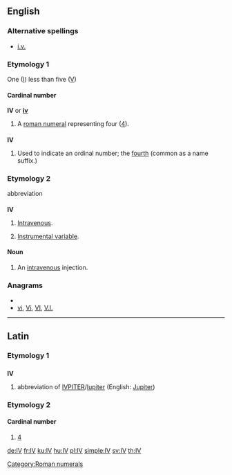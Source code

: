 ==English==

===Alternative spellings===
* [[i.v.]]

===Etymology 1===
One ([[I]]) less than five ([[V]])

====Cardinal number====
'''IV''' or '''[[iv]]'''

# A [[roman numeral]] representing four ([[four|4]]).

===={{abbreviation}}====
'''IV'''

# Used to indicate an ordinal number; the [[fourth]] (common as a name suffix.)

===Etymology 2===
abbreviation

===={{initialism}}====
'''IV'''

# {{medicine}} [[intravenous|Intravenous]].
# {{statistics}} [[instrumental variable|Instrumental variable]].

====Noun====
{{en-noun}}

# {{medicine}} An [[intravenous]] injection.

===Anagrams===
* {{alphagram|iv}}
* [[vi#English|vi]], [[Vi#English|Vi]], [[VI#English|VI]], [[V.I.#English|V.I.]]


[[Category:Roman numerals]]

----

==Latin==

===Etymology 1===

==={{abbreviation|Latin}}===
'''IV'''
# abbreviation of [[IVPITER]]/[[Iupiter]] (English: [[Jupiter]])

{{attention|la|may not meet standards on abbreviation entries}}

===Etymology 2===

====Cardinal number====
{{infl|la|cardinal number}}

# [[4]]

[[de:IV]]
[[fr:IV]]
[[ku:IV]]
[[hu:IV]]
[[pl:IV]]
[[simple:IV]]
[[sv:IV]]
[[th:IV]]